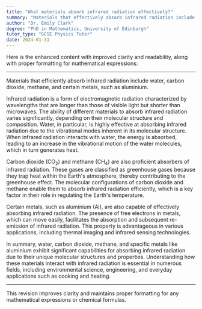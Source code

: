 ```yaml
---
title: "What materials absorb infrared radiation effectively?"
summary: "Materials that effectively absorb infrared radiation include water, carbon dioxide, methane, and specific metals such as aluminium."
author: "Dr. Emily Clark"
degree: "PhD in Mathematics, University of Edinburgh"
tutor_type: "GCSE Physics Tutor"
date: 2024-01-31
---
```


Here is the enhanced content with improved clarity and readability, along with proper formatting for mathematical expressions:

---

Materials that efficiently absorb infrared radiation include water, carbon dioxide, methane, and certain metals, such as aluminium.

Infrared radiation is a form of electromagnetic radiation characterized by wavelengths that are longer than those of visible light but shorter than microwaves. The ability of different materials to absorb infrared radiation varies significantly, depending on their molecular structure and composition. Water, in particular, is highly effective at absorbing infrared radiation due to the vibrational modes inherent in its molecular structure. When infrared radiation interacts with water, the energy is absorbed, leading to an increase in the vibrational motion of the water molecules, which in turn generates heat.

Carbon dioxide ($\text{CO}_2$) and methane ($\text{CH}_4$) are also proficient absorbers of infrared radiation. These gases are classified as greenhouse gases because they trap heat within the Earth's atmosphere, thereby contributing to the greenhouse effect. The molecular configurations of carbon dioxide and methane enable them to absorb infrared radiation efficiently, which is a key factor in their role in regulating the Earth's temperature.

Certain metals, such as aluminium ($\text{Al}$), are also capable of effectively absorbing infrared radiation. The presence of free electrons in metals, which can move easily, facilitates the absorption and subsequent re-emission of infrared radiation. This property is advantageous in various applications, including thermal imaging and infrared sensing technologies.

In summary, water, carbon dioxide, methane, and specific metals like aluminium exhibit significant capabilities for absorbing infrared radiation due to their unique molecular structures and properties. Understanding how these materials interact with infrared radiation is essential in numerous fields, including environmental science, engineering, and everyday applications such as cooking and heating.

--- 

This revision improves clarity and maintains proper formatting for any mathematical expressions or chemical formulas.
    